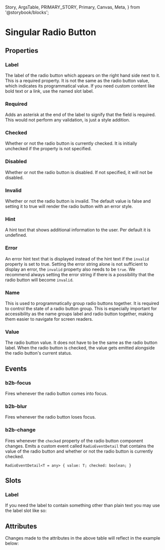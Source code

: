   Story,
  ArgsTable,
  PRIMARY_STORY,
  Primary,
  Canvas,
  Meta,
} from '@storybook/blocks';


<Meta of={RadioStories} />

# Singular Radio Button

## Properties

<Canvas columns={3} withSource="open" withToolbar={false}>
  <Story id="components-form-radio-button--story-010-default" />
</Canvas>

### Label

The label of the radio button which appears on the right hand side next to it. This is a
required property. It is not the same as the radio button value, which indicates its programmatical
value. If you need custom content like bold text or a link, use the named slot label.

### Required

Adds an asterisk at the end of the label to signify that the field is required. This would not perform any
validation, is just a style addition.

### Checked

Whether or not the radio button is currently checked. It is initially unchecked if the property is not specified.

### Disabled

Whether or not the radio button is disabled. If not specified, it will not be disabled.

### Invalid

Whether or not the radio button is invalid. The default value is false and setting it to true will render the
radio button with an error style.

### Hint

A hint text that shows additional information to the user. Per default it is undefined.

### Error

An error hint text that is displayed instead of the hint text if the `invalid` property is set to true.
Setting the error string alone is not sufficient to display an error, the `invalid` property also needs to be `true`.
We recommend always setting the error string if there is a possibility that the radio button will become `invalid`.

### Name

This is used to programmatically group radio buttons together. It is required to control the state of a radio button group.
This is especially important for accessibility as the name groups label and radio button together, making them easier to navigate for screen readers.

### Value

The radio button value. It does not have to be the same as the radio button label. When the radio button is checked,
the value gets emitted alongside the radio button's current status.

## Events

### b2b-focus

Fires whenever the radio button comes into focus.

### b2b-blur

Fires whenever the radio button loses focus.

### b2b-change

Fires whenever the `checked` property of the radio button component changes. Emits a custom event
called `RadioEventDetail` that contains the value of the radio button and whether or not the
radio button is currently checked.

`RadioEventDetail<T = any> {
  value: T;
  checked: boolean;
}`

## Slots

### Label

If you need the label to contain something other than plain text you may use the label slot like so:

<Canvas of={RadioStories.story060LabelSlot} sourceState="shown" />

## Attributes

<ArgsTable story={PRIMARY_STORY} />
Changes made to the attributes in the above table will reflect in the example below:
<Primary />
